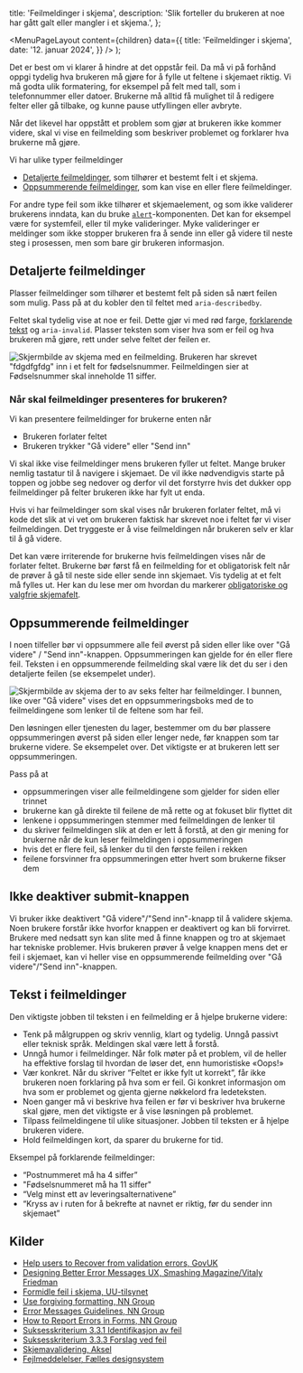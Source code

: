 
  title: 'Feilmeldinger i skjema',
  description:
    'Slik forteller du brukeren at noe har gått galt eller mangler i et skjema.',
};

  <MenuPageLayout
    content={children}
    data={{
      title: 'Feilmeldinger i skjema',
      date: '12. januar 2024',
    }}
  />
);

Det er best om vi klarer å hindre at det oppstår feil. Da må vi på forhånd oppgi tydelig hva brukeren må gjøre for å fylle ut feltene i skjemaet riktig. Vi må godta ulik formatering, for eksempel på felt med tall, som i telefonnummer eller datoer. Brukerne må alltid få mulighet til å redigere felter eller gå tilbake, og kunne pause utfyllingen eller avbryte.

Når det likevel har oppstått et problem som gjør at brukeren ikke kommer videre, skal vi vise en feilmelding som beskriver problemet og forklarer hva brukerne må gjøre.

Vi har ulike typer feilmeldinger

- [Detaljerte feilmeldinger](#detaljerte-feilmeldinger), som tilhører et bestemt felt i et skjema.
- [Oppsummerende feilmeldinger](#oppsummerende-feilmeldinger), som kan vise en eller flere feilmeldinger.

For andre type feil som ikke tilhører et skjemaelement, og som ikke validerer brukerens inndata, kan du bruke [`alert`](/docs/komponenter-alert--docs)-komponenten. Det kan for eksempel være for systemfeil, eller til myke valideringer. Myke valideringer er meldinger som ikke stopper brukeren fra å sende inn eller gå videre til neste steg i prosessen, men som bare gir brukeren informasjon.

## Detaljerte feilmeldinger

Plasser feilmeldinger som tilhører et bestemt felt på siden så nært feilen som mulig. Pass på at du kobler den til feltet med `aria-describedby`.

Feltet skal tydelig vise at noe er feil. Dette gjør vi med rød farge, [forklarende tekst](#tekst-i-feilmeldinger) og `aria-invalid`. Plasser teksten som viser hva som er feil og hva brukeren må gjøre, rett under selve feltet der feilen er.

<Image
  src='/img/errormessage-1.png'
  alt='Skjermbilde av skjema med en feilmelding. Brukeren har skrevet "fdgdfgfdg" inn i et felt for fødselsnummer. Feilmeldingen sier at Fødselsnummer  skal inneholde 11 siffer.'
  boxShadow={false}
/>

### Når skal feilmeldinger presenteres for brukeren?

Vi kan presentere feilmeldinger for brukerne enten når

- Brukeren forlater feltet
- Brukeren trykker "Gå videre" eller "Send inn"

Vi skal ikke vise feilmeldinger mens brukeren fyller ut feltet. Mange bruker nemlig tastatur til å navigere i skjemaet. De vil ikke nødvendigvis starte på toppen og jobbe seg nedover og derfor vil det forstyrre hvis det dukker opp feilmeldinger på felter brukeren ikke har fylt ut enda.

Hvis vi har feilmeldinger som skal vises når brukeren forlater feltet, må vi kode det slik at vi vet om brukeren faktisk har skrevet noe i feltet før vi viser feilmeldingen. Det tryggeste er å vise feilmeldingen når brukeren selv er klar til å gå videre.

Det kan være irriterende for brukerne hvis feilmeldingen vises når de forlater feltet. Brukerne bør først få en feilmelding for et obligatorisk felt når de prøver å gå til neste side eller sende inn skjemaet. Vis tydelig at et felt må fylles ut. Her kan du lese mer om hvordan du markerer [obligatoriske og valgfrie skjemafelt](/monstre/obligatoriske-og-valgfrie-felt).

## Oppsummerende feilmeldinger

I noen tilfeller bør vi oppsummere alle feil øverst på siden eller like over "Gå videre" / "Send inn"-knappen. Oppsummeringen kan gjelde for én eller flere feil. Teksten i en oppsummerende feilmelding skal være lik det du ser i den detaljerte feilen (se eksempelet under).

<Image
  src='/img/errormessage-2.png'
  alt='Skjermbilde av skjema der to av seks felter har feilmeldinger. I bunnen, like over "Gå videre" vises det en oppsummeringsboks med de to feilmeldingene som lenker til de feltene som har feil. '
  boxShadow={false}
/>

Den løsningen eller tjenesten du lager, bestemmer om du bør plassere oppsummeringen øverst på siden eller lenger nede, før knappen som tar brukerne videre. Se eksempelet over. Det viktigste er at brukeren lett ser oppsummeringen.

Pass på at

- oppsummeringen viser alle feilmeldingene som gjelder for siden eller trinnet
- brukerne kan gå direkte til feilene de må rette og at fokuset blir flyttet dit
- lenkene i oppsummeringen stemmer med feilmeldingen de lenker til
- du skriver feilmeldingen slik at den er lett å forstå, at den gir mening for brukerne når de kun leser feilmeldingen i oppsummeringen
- hvis det er flere feil, så lenker du til den første feilen i rekken
- feilene forsvinner fra oppsummeringen etter hvert som brukerne fikser dem

## Ikke deaktiver submit-knappen

Vi bruker ikke deaktivert "Gå videre"/"Send inn"-knapp til å validere skjema. Noen brukere forstår ikke hvorfor knappen er deaktivert og kan bli forvirret. Brukere med nedsatt syn kan slite med å finne knappen og tro at skjemaet har tekniske problemer. Hvis brukeren prøver å velge knappen mens det er feil i skjemaet, kan vi heller vise en oppsummerende feilmelding over "Gå videre"/"Send inn"-knappen.

## Tekst i feilmeldinger

Den viktigste jobben til teksten i en feilmelding er å hjelpe brukerne videre:

- Tenk på målgruppen og skriv vennlig, klart og tydelig. Unngå passivt eller teknisk språk. Meldingen skal være lett å forstå.
- Unngå humor i feilmeldinger. Når folk møter på et problem, vil de heller ha effektive forslag til hvordan de løser det, enn humoristiske «Oops!»
- Vær konkret. Når du skriver “Feltet er ikke fylt ut korrekt”, får ikke brukeren noen forklaring på hva som er feil. Gi konkret informasjon om hva som er problemet og gjenta gjerne nøkkelord fra ledeteksten.
- Noen ganger må vi beskrive hva feilen er før vi beskriver hva brukerne skal gjøre, men det viktigste er å vise løsningen på problemet.
- Tilpass feilmeldingene til ulike situasjoner. Jobben til teksten er å hjelpe brukeren videre.
- Hold feilmeldingen kort, da sparer du brukerne for tid.

Eksempel på forklarende feilmeldinger:<br/>

- “Postnummeret må ha 4 siffer”
- "Fødselsnummeret må ha 11 siffer"
- “Velg minst ett av leveringsalternativene”
- “Kryss av i ruten for å bekrefte at navnet er riktig, før du sender inn skjemaet”

## Kilder

- [Help users to Recover from validation errors, GovUK](https://design-system.service.gov.uk/patterns/validation/)
- [Designing Better Error Messages UX, Smashing Magazine/Vitaly Friedman](https://www.smashingmagazine.com/2022/08/error-messages-ux-design)
- [Formidle feil i skjema, UU-tilsynet](https://www.uutilsynet.no/veiledning/skjema/38#formidle_feil_i_skjema)
- [Use forgiving formatting, NN Group](https://www.nngroup.com/articles/slips/)
- [Error Messages Guidelines, NN Group](https://www.nngroup.com/articles/error-message-guidelines/)
- [How to Report Errors in Forms, NN Group](https://www.nngroup.com/articles/errors-forms-design-guidelines/)
- [Suksesskriterium 3.3.1 Identifikasjon av feil](https://www.w3.org/Translations/WCAG21-no/#error-identification)
- [Suksesskriterium 3.3.3 Forslag ved feil](https://www.w3.org/Translations/WCAG21-no/#error-suggestion)
- [Skjemavalidering, Aksel](https://aksel.nav.no/god-praksis/artikler/skjemavalidering)
- [Fejlmeddelelser, Fælles designsystem](https://designsystem.dk/komponenter/fejlmeddelelser/)
